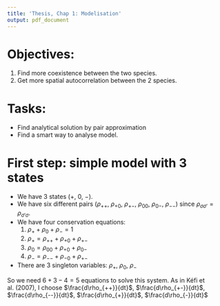 ```yaml
---
title: 'Thesis, Chap 1: Modelisation'
output: pdf_document
---
```


# Objectives:

1. Find more coexistence between the two species.
2. Get more spatial autocorrelation between the 2 species.

# Tasks:

* Find analytical solution by pair approximation
* Find a smart way to analyse model.

# First step: simple model with 3 states

* We have 3 states ($+$, $0$, $-$).
* We have six different pairs ($\rho_{++}$, $\rho_{+0}$, $\rho_{+-}$, $\rho_{00}$, $\rho_{0-}$, $\rho_{--}$) since $\rho_{\sigma\sigma'} = \rho_{\sigma'\sigma}$.
* We have four conservation equations:
  1. $\rho_{+} + \rho_{0} + \rho_{-} = 1$
  2. $\rho_{+} = \rho_{++} + \rho_{+0} + \rho_{+-}$
  3. $\rho_{0} = \rho_{00} + \rho_{+0} + \rho_{0-}$
  4. $\rho_{-} = \rho_{--} + \rho_{-0} + \rho_{+-}$
* There are 3 singleton variables: $\rho_{+}$, $\rho_{0}$, $\rho_{-}$

So we need $6+3-4 = 5$ equations to solve this system. As in Kéfi et al. (2007), I choose $\frac{d\rho_{++}}{dt}$, $\frac{d\rho_{+-}}{dt}$, $\frac{d\rho_{--}}{dt}$, $\frac{d\rho_{+}}{dt}$, $\frac{d\rho_{-}}{dt}$